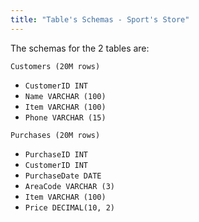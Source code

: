 ```yaml
---
title: "Table's Schemas - Sport's Store"
---
```


The schemas for the 2 tables are:

`Customers (20M rows)`

- `CustomerID INT`
- `Name VARCHAR (100)`
- `Item VARCHAR (100)`
- `Phone VARCHAR (15)`

`Purchases (20M rows)`

- `PurchaseID INT`
- `CustomerID INT`
- `PurchaseDate DATE`
- `AreaCode VARCHAR (3)`
- `Item VARCHAR (100)`
- `Price DECIMAL(10, 2)`